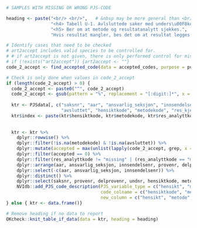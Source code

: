 
```r
# SAMPLES WITH MISSING OR WRONG PJS-CODE

heading <- paste("<br/> <br/>",   # &nbsp may be more general than <br/>
                 "<h4> Tabell U-1. Avlsluttede saker med unders\u00F8kelser der resultatanalytten ikke samsvarer med metoden som er brukt.</h4>",
                 "<h5> Ber om at metode og resultatanalytt sjekkes.",
                 "Hvis resultat mangler, bes det om at resultat legges inn eller vurderes om unders\u00F8kelsen skal slettes. </h5>")

# Identify cases that need to be checked
# art2accept includes valid species to be controlled for.
# # if art2accept is not given, there is only performed control for missing values
# if (!exists("art2accept")) {art2accept <- ""}
code_2_accept <- find_accepted_code(data = accepted_codes, purpose = purpose, code_variable = c("metodekode", "res_analyttkode") )

# Check is only done when values in code_2_accept
if (length(code_2_accept) > 0) {
  code_2_accept <- paste0("^", code_2_accept)
  code_2_accept <- gsub(pattern = "%", replacement = "[:digit:]*", x = code_2_accept, fixed = TRUE)
  
  ktr <- PJSdata[, c("saksnr", "aar", "ansvarlig_seksjon", "innsendelsenr", "provenr", "delprovenr", "undnr",
                     "avsluttet", "hensiktkode", "metodekode", "res_kjennelsekode", "res_analyttkode")] 
  ktr$index <- paste(ktr$hensiktkode, ktr$metodekode, ktr$res_analyttkode, sep = "-")
  
  
  ktr <- ktr %>%
    dplyr::rowwise() %>%
    dplyr::filter(!is.na(metodekode) & !is.na(avsluttet)) %>%
    dplyr::mutate(accepted = max(unlist(lapply(code_2_accept, grep, x = index)),0)) %>%
    dplyr::filter(accepted == 0) %>%
    dplyr::filter(res_analyttkode != "missing" | (res_analyttkode == "missing" & substr(res_kjennelsekode, 1, 2) != "01")) %>%
    dplyr::arrange(aar, ansvarlig_seksjon, innsendelsenr, provenr, delprovenr, undnr) %>%
    dplyr::select(-c(aar, ansvarlig_seksjon, innsendelsenr)) %>%
    dplyr::distinct() %>%
    dplyr::select(saksnr, provenr, delprovenr, undnr, hensiktkode, metodekode, res_analyttkode) %>%
    NVIdb::add_PJS_code_description(PJS_variable_type = c("hensikt", "metode", "analytt"),
                                    code_colname = c("hensiktkode", "metodekode", "res_analyttkode"),
                                    new_column = c("hensikt", "metode", "res_analytt")) 
} else { ktr <- data.frame()}

# Remove heading if no data to report
OKcheck::knit_table_if_data(data = ktr, heading = heading)
```
